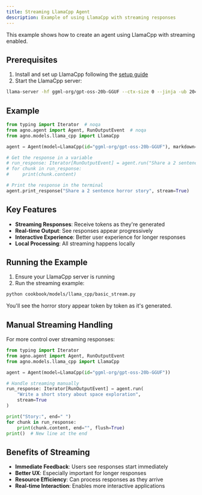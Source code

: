 ```yaml
---
title: Streaming LlamaCpp Agent
description: Example of using LlamaCpp with streaming responses
---
```


This example shows how to create an agent using LlamaCpp with streaming enabled.

## Prerequisites

1. Install and set up LlamaCpp following the [setup guide](/concepts/models/llama_cpp#set-up-llamacpp)
2. Start the LlamaCpp server:

```bash
llama-server -hf ggml-org/gpt-oss-20b-GGUF --ctx-size 0 --jinja -ub 2048 -b 2048
```

## Example

<CodeGroup>

```python cookbook/models/llama_cpp/basic_stream.py
from typing import Iterator  # noqa
from agno.agent import Agent, RunOutputEvent  # noqa
from agno.models.llama_cpp import LlamaCpp

agent = Agent(model=LlamaCpp(id="ggml-org/gpt-oss-20b-GGUF"), markdown=True)

# Get the response in a variable
# run_response: Iterator[RunOutputEvent] = agent.run("Share a 2 sentence horror story", stream=True)
# for chunk in run_response:
#     print(chunk.content)

# Print the response in the terminal
agent.print_response("Share a 2 sentence horror story", stream=True)
```

</CodeGroup>

## Key Features

- **Streaming Responses**: Receive tokens as they're generated
- **Real-time Output**: See responses appear progressively
- **Interactive Experience**: Better user experience for longer responses
- **Local Processing**: All streaming happens locally

## Running the Example

1. Ensure your LlamaCpp server is running
2. Run the streaming example:

```bash
python cookbook/models/llama_cpp/basic_stream.py
```

You'll see the horror story appear token by token as it's generated.

## Manual Streaming Handling

For more control over streaming responses:

<CodeGroup>

```python custom_streaming.py
from typing import Iterator
from agno.agent import Agent, RunOutputEvent
from agno.models.llama_cpp import LlamaCpp

agent = Agent(model=LlamaCpp(id="ggml-org/gpt-oss-20b-GGUF"))

# Handle streaming manually
run_response: Iterator[RunOutputEvent] = agent.run(
    "Write a short story about space exploration", 
    stream=True
)

print("Story:", end=" ")
for chunk in run_response:
    print(chunk.content, end="", flush=True)
print()  # New line at the end
```

</CodeGroup>

## Benefits of Streaming

- **Immediate Feedback**: Users see responses start immediately
- **Better UX**: Especially important for longer responses
- **Resource Efficiency**: Can process responses as they arrive
- **Real-time Interaction**: Enables more interactive applications
